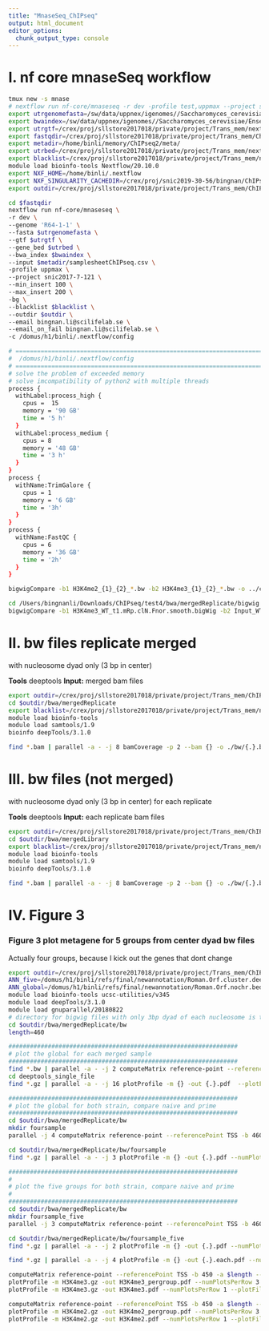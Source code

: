 ```yaml
---
title: "MnaseSeq_ChIPseq"
output: html_document
editor_options: 
  chunk_output_type: console
---
```


# I.  nf core mnaseSeq workflow

```bash
tmux new -s mnase
# nextflow run nf-core/mnaseseq -r dev -profile test,uppmax --project snic2017-7-121 -bg
export utrgenomefasta=/sw/data/uppnex/igenomes//Saccharomyces_cerevisiae/Ensembl/R64-1-1/Sequence/WholeGenomeFasta/genome.fa
export bwaindex=/sw/data/uppnex/igenomes//Saccharomyces_cerevisiae/Ensembl/R64-1-1/Sequence/BWAIndex/genome.fa
export utrgtf=/crex/proj/sllstore2017018/private/project/Trans_mem/nextflow/assets/nf-core/gtx_update2019_test.gtf
export fastqdir=/crex/proj/sllstore2017018/private/project/Trans_mem/ChIPseq/fastq
export metadir=/home/binli/memory/ChIPseq2/meta/
export utrbed=/crex/proj/sllstore2017018/private/project/Trans_mem/nextflow/assets/nf-core/gtx_update2019.bed
export blacklist=/crex/proj/sllstore2017018/private/project/Trans_mem/nextflow/assets/nf-core/blacklist.bed
module load bioinfo-tools Nextflow/20.10.0
export NXF_HOME=/home/binli/.nextflow
export NXF_SINGULARITY_CACHEDIR=/crex/proj/snic2019-30-56/bingnan/ChIPseq/nfcore_mnase/work/singularity
export outdir=/crex/proj/sllstore2017018/private/project/Trans_mem/ChIPseq/fastq/test4

cd $fastqdir
nextflow run nf-core/mnaseseq \
-r dev \
--genome 'R64-1-1' \
--fasta $utrgenomefasta \
--gtf $utrgtf \
--gene_bed $utrbed \
--bwa_index $bwaindex \
--input $metadir/samplesheetChIPseq.csv \
-profile uppmax \
--project snic2017-7-121 \
--min_insert 100 \
--max_insert 200 \
-bg \
--blacklist $blacklist \
--outdir $outdir \
--email bingnan.li@scilifelab.se \
--email_on_fail bingnan.li@scilifelab.se \
-c /domus/h1/binli/.nextflow/config
```

```bash
# ==========================================================================
#  /domus/h1/binli/.nextflow/config
# ==========================================================================
# solve the problem of exceeded memory
# solve imcompatibility of python2 with multiple threads
process {
  withLabel:process_high {
    cpus =  15
    memory = '90 GB'
    time = '5 h'
  }
  withLabel:process_medium {
    cpus = 8
    memory = '48 GB'
    time = '3 h'
  }
}
process {
  withName:TrimGalore {
    cpus = 1
    memory = '6 GB'
    time = '3h'
  }
}
process {
  withName:FastQC {
    cpus = 6
    memory = '36 GB'
    time = '2h'
  }
}
```

```bash
bigwigCompare -b1 H3K4me2_{1}_{2}_*.bw -b2 H3K4me3_{1}_{2}_*.bw -o ../compareHistone/H3K4me2_to_H3K4me3_{1}_{2}.bwcompare.bw

cd /Users/bingnanli/Downloads/ChIPseq/test4/bwa/mergedReplicate/bigwig
bigwigCompare -b1 H3K4me3_WT_t1.mRp.clN.Fnor.smooth.bigWig -b2 Input_WT_t1.mRp.clN.Fnor.smooth.bigWig -o H3K4me3_WT_t1.normed.bigWig --operation ratio

```

# II.  bw files replicate merged 
with nucleosome dyad only (3 bp in center)

**Tools** deeptools
**Input:** merged bam files

```bash
export outdir=/crex/proj/sllstore2017018/private/project/Trans_mem/ChIPseq/fastq/test4
cd $outdir/bwa/mergedReplicate
export blacklist=/crex/proj/sllstore2017018/private/project/Trans_mem/nextflow/assets/nf-core/blacklist.chip.bed
module load bioinfo-tools
module load samtools/1.9
bioinfo deepTools/3.1.0

find *.bam | parallel -a - -j 8 bamCoverage -p 2 --bam {} -o ./bw/{.}.bw -of bigwig --binSize 1 --MNase --minFragmentLength 100 --maxFragmentLength 200 --normalizeUsing CPM --blackListFileName $blacklist
```

# III. bw files (not merged)
with nucleosome dyad only (3 bp in center) for each replicate 

**Tools** deeptools
**Input:** each replicate bam files

```bash
export outdir=/crex/proj/sllstore2017018/private/project/Trans_mem/ChIPseq/fastq/test4
cd $outdir/bwa/mergedLibrary
export blacklist=/crex/proj/sllstore2017018/private/project/Trans_mem/nextflow/assets/nf-core/blacklist.chip.bed
module load bioinfo-tools
module load samtools/1.9
bioinfo deepTools/3.1.0

find *.bam | parallel -a - -j 8 bamCoverage -p 2 --bam {} -o ./bw/{.}.bw -of bigwig --binSize 1 --MNase --minFragmentLength 100 --maxFragmentLength 200 --normalizeUsing CPM --blackListFileName $blacklist
```



# IV. Figure 3
### Figure 3 plot metagene for 5 groups from center dyad bw files
Actually four groups, because I kick out the genes that dont change 
```bash
export outdir=/crex/proj/sllstore2017018/private/project/Trans_mem/ChIPseq/fastq/test4
ANN_five=/domus/h1/binli/refs/final/newannotation/Roman.Orf.cluster.deepTools.FiveGroup.bed
ANN_global=/domus/h1/binli/refs/final/newannotation/Roman.Orf.nochr.bed
module load bioinfo-tools ucsc-utilities/v345
module load deepTools/3.1.0
module load gnuparallel/20180822
# directory for bigwig files with only 3bp dyad of each nucleosome is taken
cd $outdir/bwa/mergedReplicate/bw
length=460

################################################################
# plot the global for each merged sample
################################################################
find *.bw | parallel -a - -j 2 computeMatrix reference-point --referencePoint TSS -b 460 -a $length --binSize 20 --missingDataAsZero --skipZeros -p 8 -R $ANN_global -S {} -o ./deeptools_single_file/{.}.gz
cd deeptools_single_file
find *.gz | parallel -a - -j 16 plotProfile -m {} -out {.}.pdf  --plotFileFormat pdf --dpi 300 --plotHeight 21 --plotWidth 29 

################################################################
# plot the global for both strain, compare naive and prime
################################################################
cd $outdir/bwa/mergedReplicate/bw
mkdir foursample
parallel -j 4 computeMatrix reference-point --referencePoint TSS -b 460 -a $length --binSize 20 --missingDataAsZero --skipZeros -p 4 -R $ANN_global -S {}_*.bw -o ./foursample/{}.gz ::: Input H3K4me3 H3K4me2 

cd $outdir/bwa/mergedReplicate/bw/foursample
find *.gz | parallel -a - -j 3 plotProfile -m {} -out {.}.pdf --numPlotsPerRow 1 --plotFileFormat pdf --dpi 300 --plotHeight 21 --plotWidth 29 --perGroup 

################################################################
#
# plot the five groups for both strain, compare naive and prime
#
################################################################
cd $outdir/bwa/mergedReplicate/bw
mkdir foursample_five
parallel -j 3 computeMatrix reference-point --referencePoint TSS -b 460 -a $length --binSize 20 --missingDataAsZero --skipZeros -p 5 -R $ANN_five -S {}_*.bw -o ./foursample_five/{}.gz ::: Input H3K4me3 H3K4me2

cd $outdir/bwa/mergedReplicate/bw/foursample_five
find *.gz | parallel -a - -j 2 plotProfile -m {} -out {.}.pdf --numPlotsPerRow 4 --plotFileFormat pdf --dpi 300 --plotHeight 21 --plotWidth 29 --perGroup --averageType mean --yMin 0 --yMax 0.52

find *.gz | parallel -a - -j 4 plotProfile -m {} -out {.}.each.pdf --numPlotsPerRow 4 --plotFileFormat pdf --dpi 300 --plotHeight 21 --plotWidth 29 --averageType mean --yMin 0 --yMax 0.52

computeMatrix reference-point --referencePoint TSS -b 450 -a $length --binSize 15 --missingDataAsZero --skipZeros -p 16 -R $ANN -S `ls H3K4me3_*.bw` -o H3K4me3.gz
plotProfile -m H3K4me3.gz -out H3K4me3_pergroup.pdf --numPlotsPerRow 3 --plotFileFormat pdf --dpi 300 --plotHeight 21 --plotWidth 29 --perGroup 
plotProfile -m H3K4me3.gz -out H3K4me3.pdf --numPlotsPerRow 1 --plotFileFormat pdf --dpi 300 --plotHeight 21 --plotWidth 29 

computeMatrix reference-point --referencePoint TSS -b 450 -a $length --binSize 15 --missingDataAsZero --skipZeros -p 16 -R $ANN -S `ls H3K4me2_*.bw` -o H3K4me2.gz
plotProfile -m H3K4me2.gz -out H3K4me2_pergroup.pdf --numPlotsPerRow 3 --plotFileFormat pdf --dpi 300 --plotHeight 21 --plotWidth 29 --perGroup 
plotProfile -m H3K4me2.gz -out H3K4me2.pdf --numPlotsPerRow 1 --plotFileFormat pdf --dpi 300 --plotHeight 21 --plotWidth 29 

```
